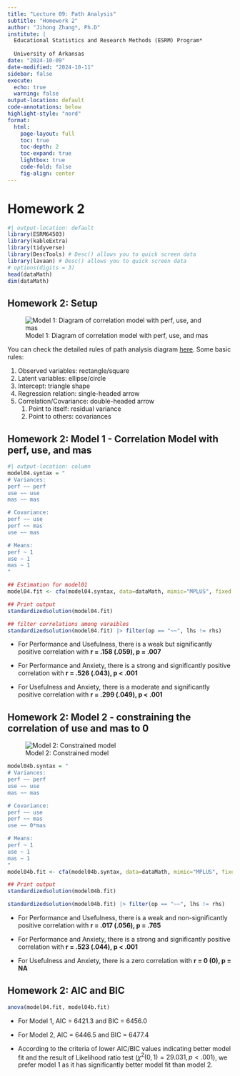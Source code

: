 ```yaml
---
title: "Lecture 09: Path Analysis"
subtitle: "Homework 2"
author: "Jihong Zhang*, Ph.D"
institute: | 
  Educational Statistics and Research Methods (ESRM) Program*
  
  University of Arkansas
date: "2024-10-09"
date-modified: "2024-10-11"
sidebar: false
execute: 
  echo: true
  warning: false
output-location: default
code-annotations: below
highlight-style: "nord"
format: 
  html: 
    page-layout: full
    toc: true
    toc-depth: 2
    toc-expand: true
    lightbox: true
    code-fold: false
    fig-align: center
---
```


# Homework 2

```r
#| output-location: default
library(ESRM64503)
library(kableExtra)
library(tidyverse)
library(DescTools) # Desc() allows you to quick screen data
library(lavaan) # Desc() allows you to quick screen data
# options(digits = 3)
head(dataMath)
dim(dataMath)
```

## Homework 2: Setup

![Model 1: Diagram of correlation model with perf, use, and mas](hw2_diagram01.png){fig-align="center"}

You can check the detailed rules of path analysis diagram [here](https://websem.psychstat.org/wiki/_media/manual/websem-draw-pathdiagrams.pdf). Some basic rules:

1.  Observed variables: rectangle/square
2.  Latent variables: ellipse/circle
3.  Intercept: triangle shape
4.  Regression relation: single-headed arrow
5.  Correlation/Covariance: double-headed arrow
    1.  Point to itself: residual variance
    2.  Point to others: covariances

## Homework 2: Model 1 - Correlation Model with perf, use, and mas

```r
#| output-location: column
model04.syntax = "
# Variances:
perf ~~ perf 
use ~~ use   
mas ~~ mas

# Covariance:
perf ~~ use
perf ~~ mas
use ~~ mas

# Means:
perf ~ 1  
use ~ 1   
mas ~ 1   
"

## Estimation for model01
model04.fit <- cfa(model04.syntax, data=dataMath, mimic="MPLUS", fixed.x = TRUE, estimator = "MLR") 

## Print output
standardizedsolution(model04.fit)

## filter correlations among varaibles
standardizedsolution(model04.fit) |> filter(op == "~~", lhs != rhs)
```

-   For Performance and Usefulness, there is a weak but significantly positive correlation with **r = .158 (.059), p = .007**

-   For Performance and Anxiety, there is a strong and significantly positive correlation with **r = .526 (.043), p \< .001**

-   For Usefulness and Anxiety, there is a moderate and significantly positive correlation with **r = .299 (.049), p \< .001**

## Homework 2: Model 2 - constraining the correlation of use and mas to 0

![Model 2: Constrained model](hw2_diagram02.png){fig-align="center"}

```r
model04b.syntax = "
# Variances:
perf ~~ perf 
use ~~ use   
mas ~~ mas

# Covariance:
perf ~~ use
perf ~~ mas
use ~~ 0*mas

# Means:
perf ~ 1  
use ~ 1   
mas ~ 1   
"
model04b.fit <- cfa(model04b.syntax, data=dataMath, mimic="MPLUS", fixed.x = TRUE, estimator = "MLR") 

## Print output
standardizedsolution(model04b.fit)

standardizedsolution(model04b.fit) |> filter(op == "~~", lhs != rhs)
```

-   For Performance and Usefulness, there is a weak and non-significantly positive correlation with **r = .017 (.056), p = .765**

-   For Performance and Anxiety, there is a strong and significantly positive correlation with **r = .523 (.044), p \< .001**

-   For Usefulness and Anxiety, there is a zero correlation with **r = 0 (0), p = NA**

## Homework 2: AIC and BIC

```r
anova(model04.fit, model04b.fit)
```

-   For Model 1, AIC = 6421.3 and BIC = 6456.0

-   For Model 2, AIC = 6446.5 and BIC = 6477.4

-   According to the criteria of lower AIC/BIC values indicating better model fit and the result of Likelihood ratio test ($\chi^2(0, 1)=29.031, p < .001$), we prefer model 1 as it has significantly better model fit than model 2.
